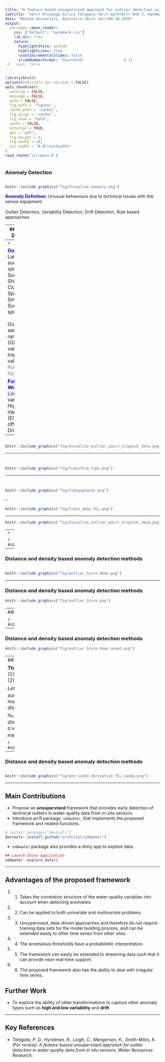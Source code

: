 ```yaml
---
title: "A feature-based unsupervised approach for outlier detection in water quality data from in situ sensors"
subtitle: "<br/> Priyanga Dilini Talagala <br/> with<br/> Rob J. Hyndman <br/> Catherine Leigh <br/> Kerrie Mengersen <br/> Kate Smith-Miles "
date: "Monash University, Australia <br/> <br/>09.10.2018"
output:
  xaringan::moon_reader:
    css: ["default", "myremark.css"]
    lib_dir: libs
    nature:
      highlightStyle: github
      highlightLines: true
      countIncrementalSlides: false
      slideNumberFormat: "%current%"                  # 12
 #   seal: false
---
```


```r
library(knitr)
options(htmltools.dir.version = FALSE)
opts_chunk$set(
  warning = FALSE,
  message = FALSE,
  echo = FALSE,
  fig.path = 'figure/',
  cache.path = 'cache/',
  fig.align = 'center',
  fig.show = 'hold',
  cache = FALSE,
  external = TRUE,
  dev = "pdf",
  fig.height = 6,
  fig.width = 10,
  out.width = "0.8\\textwidth"
)
read_chunk('src/main.R')
```

```r
```

### Anomaly Detection 

```r
```
```r
knitr::include_graphics("fig/Visualise_anomaly.png")
```

<span style="color:blue">**Anomaly Definition:**</span> Unusual behaviours due to technical issues with the sensor equipment.
<br/><br/>  Outlier Detection,  Variability Detection, Drift Detection, Rule based approaches

---
### Outlier Detection
```r
```
```r
```
```r
knitr::include_graphics("fig/Visualise_outlier.png")
```

<span style="color:blue">**Outlier Definition:**</span> A point which is significantly different (with respect to distance or density) from the majority of a given data space 
<br/> <br/>  <span style="color:red">Outlier Detection </span>, Variability Detection, Drift Detection, <span style="color:red">Rule based approaches </span>

---
```r
```
```r
```
```r
knitr::include_graphics("fig/Visualise_outlier.png")
```

<span style="color:blue">**Our focus:**</span>
<br/> Large sudden spikes(A), Sudden Shifts (D), Clusters of Spikes (I), Small Sudden spikes (J)
<br/> <br/>  Out-of-sensor-range values (G), Missing values (K), Impossible values (F) - <span style="color:gray">Rule based Approaches </span>

<span style="color:blue">**Further Work:** </span>
<br/>  Low variability(B), High Variability (E), Constant offset (C), Drift (H)
---

```r
```

```r
knitr::include_graphics("fig/Visualise_outlier_pairs_original_data.png")
```
---

```r
```
```r
```

```r
knitr::include_graphics("fig/transform_type.png")
```



---

```r
```

```r
```
```r
knitr::include_graphics("fig/timegapSandy.png")
```

--

```r
knitr::include_graphics("fig/trans_demo_TCL.png")
```

---

```r
knitr::include_graphics("fig/Visualise_outlier_pairs_original_data.png")
```

---
```r
```

```r
knitr::include_graphics("fig/Visualise_outlier_pairs_trans_data.png")
```

---

### Distance and density based anomaly detection methods
```r
```


```r
knitr::include_graphics("fig/outlier_Score_demo.png")
```

---

### Distance and density based anomaly detection methods

```r
knitr::include_graphics("fig/outlier_Score.png")
```

---
### Distance and density based anomaly detection methods

```r
knitr::include_graphics("fig/outlier_Score_demo_anom1.png")
```

---

### Distance and density based anomaly detection methods

```r
knitr::include_graphics("fig/outlier_Score_demo_anom2.png")
```

---
## Outlier Threshold Calculation


**Theorem**  (Weissman's Spacing Theorem). (Weissman (1978), Theorem 3) (Burridge and Taylor (2006),Proposition 1)

*Let* $D_{i,n} = X_{i:n}-X_{i+1:n}$ *be the spacings between successive order statistics. Then, provided* $F$ *is in the maximum domain of attraction of the Gumbel distribution, and for a suitable sequence of constants*, $a_n$, *the objects,* $\left\{a_{n}^{-1}D_{i,n}, i=1, \dots,K \right\}$, *converge in distribution under the null hypothesis of no outliers to a vector of* $K$ *independent exponential variates with means proportional to* $i^{-1}$.


```r
knitr::include_graphics("fig/spacing_theorem.png")
```

---

### Distance and density based anomaly detection methods

```r
```
```r
knitr::include_graphics("fig/one_sided_derivative_TCL_sandy.png")
```

---

## Main Contributions

- Propose an **unsupervised** framework that provides early detection of technical outliers in water-quality data from *in-situ* sensors.
- Introduce an R package, `oddwater`, that implements the proposed framework and related functions.

```r
# install.packages("devtools")
devtools::install_github("pridiltal/oddwater")
```
- `oddwater` package also provides a shiny app to explore data. 


```r
## Launch Shiny application
oddwater::explore_data()
```

---

## Advantages of the proposed framework

1. (1) Takes the correlation structure of the water-quality variables into account when detecting anomalies. 

2. (2) Can be applied to both univariate and multivariate problems.

3. (3) Unsupervised, data-driven approaches and therefore do not require training data sets for the model building process, and can be extended easily to other time series from other sites. 

4. (4) The anomalous thresholds have a probabilistic interpretation. 
5. (5) The framework can easily be extended to streaming data such that it can provide near-real-time support. 

6. (6) The proposed framework also has the ability to deal with irregular time series.

## Further Work

- To explore the ability of other transformations to capture other anomaly types such as **high and low variability** and **drift**.

---
## Key References

- *Talagala, P. D., Hyndman, R., Leigh, C., Mengersen, K., Smith-Miles, K. (For review). A feature-based unsupervised approach for outlier detection in water quality data from in situ sensors. Water Resources Research.*

